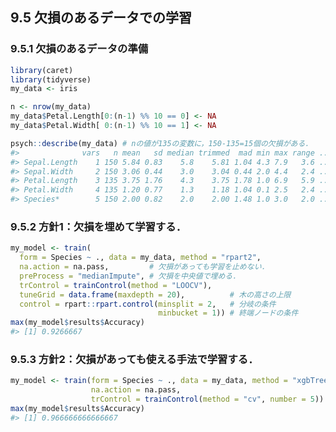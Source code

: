 ## 9.5 欠損のあるデータでの学習

### 9.5.1 欠損のあるデータの準備

```r
library(caret)
library(tidyverse)
my_data <- iris

n <- nrow(my_data)
my_data$Petal.Length[0:(n-1) %% 10 == 0] <- NA
my_data$Petal.Width[ 0:(n-1) %% 10 == 1] <- NA

psych::describe(my_data) # nの値が135の変数に，150-135=15個の欠損がある．
#>              vars   n mean   sd median trimmed  mad min max range ...
#> Sepal.Length    1 150 5.84 0.83    5.8    5.81 1.04 4.3 7.9   3.6 ...
#> Sepal.Width     2 150 3.06 0.44    3.0    3.04 0.44 2.0 4.4   2.4 ...
#> Petal.Length    3 135 3.75 1.76    4.3    3.75 1.78 1.0 6.9   5.9 ...
#> Petal.Width     4 135 1.20 0.77    1.3    1.18 1.04 0.1 2.5   2.4 ...
#> Species*        5 150 2.00 0.82    2.0    2.00 1.48 1.0 3.0   2.0 ...
```

### 9.5.2 方針1：欠損を埋めて学習する．

```r
my_model <- train(
  form = Species ~ ., data = my_data, method = "rpart2",
  na.action = na.pass,         # 欠損があっても学習を止めない．
  preProcess = "medianImpute", # 欠損を中央値で埋める．
  trControl = trainControl(method = "LOOCV"),
  tuneGrid = data.frame(maxdepth = 20),          # 木の高さの上限
  control = rpart::rpart.control(minsplit = 2,   # 分岐の条件
                                 minbucket = 1)) # 終端ノードの条件
max(my_model$results$Accuracy)
#> [1] 0.9266667
```

### 9.5.3 方針2：欠損があっても使える手法で学習する．

```r
my_model <- train(form = Species ~ ., data = my_data, method = "xgbTree",
                  na.action = na.pass,
                  trControl = trainControl(method = "cv", number = 5))
max(my_model$results$Accuracy)
#> [1] 0.966666666666667
```

